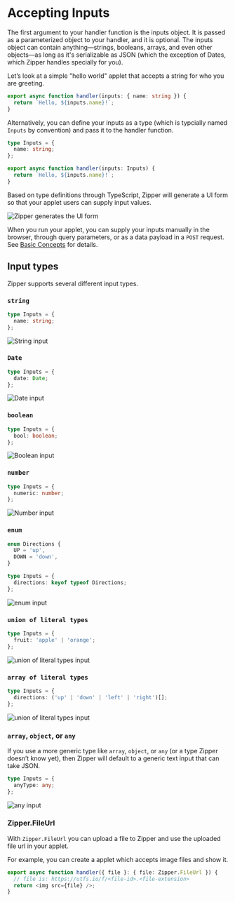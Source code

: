 # Accepting Inputs

The first argument to your handler function is the inputs object. It is passed as a parameterized object to your handler, and it is optional. The inputs object can contain anything—strings, booleans, arrays, and even other objects—as long as it's serializable as JSON (which the exception of Dates, which Zipper handles specially for you).

Let’s look at a simple "hello world" applet that accepts a string for who you are greeting.

```typescript
export async function handler(inputs: { name: string }) {
  return `Hello, ${inputs.name}!`;
}
```

Alternatively, you can define your inputs as a type (which is typcially named `Inputs` by convention) and pass it to the handler function.

```typescript
type Inputs = {
  name: string;
};

export async function handler(inputs: Inputs) {
  return `Hello, ${inputs.name}!`;
}
```

Based on type definitions through TypeScript, Zipper will generate a UI form so that your applet users can supply input values.

![Zipper generates the UI form](public/images/greeting-applet-run-with-input.png)

When you run your applet, you can supply your inputs manually in the browser, through query parameters, or as a data payload in a `POST` request. See [Basic Concepts](/introduction/basic-concepts#running-your-applet) for details.

## Input types

Zipper supports several different input types.

### `string`

```typescript
type Inputs = {
  name: string;
};
```

![String input](public/images/input-string.png)

### `Date`

```typescript
type Inputs = {
  date: Date;
};
```

![Date input](public/images/input-date.png)

### `boolean`

```typescript
type Inputs = {
  bool: boolean;
};
```

![Boolean input](public/images/input-bool.png)

### `number`

```typescript
type Inputs = {
  numeric: number;
};
```

![Number input](public/images/input-number.png)

### `enum`

```typescript
enum Directions {
  UP = 'up',
  DOWN = 'down',
}

type Inputs = {
  directions: keyof typeof Directions;
};
```

![enum input](public/images/input-enum.png)

### `union of literal types`

```typescript
type Inputs = {
  fruit: 'apple' | 'orange';
};
```

![union of literal types input](public/images/input-literal-types.png)

### `array of literal types`

```typescript
type Inputs = {
  directions: ('up' | 'down' | 'left' | 'right')[];
};
```

![union of literal types input](public/images/input-array-literal-types.png)

### `array`, `object`, or `any`

If you use a more generic type like `array`, `object`, or `any` (or a type Zipper doesn’t know yet), then Zipper will default to a generic text input that can take JSON.

```typescript
type Inputs = {
  anyType: any;
};
```

![any input](public/images/input-any.png)

### Zipper.FileUrl

With `Zipper.FileUrl` you can upload a file to Zipper and use the uploaded file url in your applet.

For example, you can create a applet which accepts image files and show it.

```typescript
export async function handler({ file }: { file: Zipper.FileUrl }) {
  // file is: https://utfs.io/f/<file-id>.<file-extension>
  return <img src={file} />;
}
```
